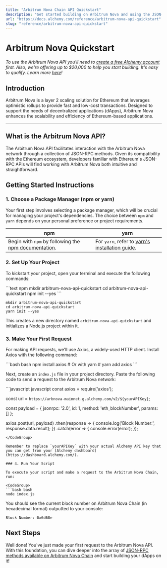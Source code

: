 ```yaml
---
title: "Arbitrum Nova Chain API Quickstart"
description: "Get started building on Arbitrum Nova and using the JSON-RPC API"
url: "https://docs.alchemy.com/reference/arbitrum-nova-api-quickstart"
slug: "reference/arbitrum-nova-api-quickstart"
---
```



# Arbitrum Nova Quickstart

*To use the Arbitrum Nova API you'll need to [create a free Alchemy account](https://dashboard.alchemy.com/signup/?a=summer) first. Also, we're offering up to $20,000 to help you start building. It's easy to qualify. Learn more [here](https://www.alchemy.com/summer-of-chains-build-and-save)!*

## Introduction

Arbitrum Nova is a layer 2 scaling solution for Ethereum that leverages optimistic rollups to provide fast and low-cost transactions. Designed to support the needs of decentralized applications (dApps), Arbitrum Nova enhances the scalability and efficiency of Ethereum-based applications.

***

## What is the Arbitrum Nova API?

The Arbitrum Nova API facilitates interaction with the Arbitrum Nova network through a collection of JSON-RPC methods. Given its compatibility with the Ethereum ecosystem, developers familiar with Ethereum's JSON-RPC APIs will find working with Arbitrum Nova both intuitive and straightforward.

## Getting Started Instructions

### 1. Choose a Package Manager (npm or yarn)

Your first step involves selecting a package manager, which will be crucial for managing your project's dependencies. The choice between `npm` and `yarn` depends on your personal preference or project requirements.

| npm                                                                                                                       | yarn                                                                                                |
| ------------------------------------------------------------------------------------------------------------------------- | --------------------------------------------------------------------------------------------------- |
| Begin with `npm` by following the [npm documentation](https://docs.npmjs.com/downloading-and-installing-node-js-and-npm). | For `yarn`, refer to [yarn's installation guide](https://classic.yarnpkg.com/lang/en/docs/install). |

### 2. Set Up Your Project

To kickstart your project, open your terminal and execute the following commands:

<CodeGroup>
  ```text npm
  mkdir arbitrum-nova-api-quickstart
  cd arbitrum-nova-api-quickstart
  npm init --yes
  ```

  ```text yarn
  mkdir arbitrum-nova-api-quickstart
  cd arbitrum-nova-api-quickstart
  yarn init --yes
  ```
</CodeGroup>

This creates a new directory named `arbitrum-nova-api-quickstart` and initializes a Node.js project within it.

### 3. Make Your First Request

For making API requests, we'll use Axios, a widely-used HTTP client. Install Axios with the following command:

<CodeGroup>
  ```bash bash
  npm install axios
  # Or with yarn
  # yarn add axios
  ```
</CodeGroup>

Next, create an `index.js` file in your project directory. Paste the following code to send a request to the Arbitrum Nova network:

<CodeGroup>
  ```javascript javascript
  const axios = require('axios');

  const url = `https://arbnova-mainnet.g.alchemy.com/v2/${yourAPIKey}`;

  const payload = {
    jsonrpc: '2.0',
    id: 1,
    method: 'eth_blockNumber',
    params: []
  };

  axios.post(url, payload)
    .then(response => {
      console.log('Block Number:', response.data.result);
    })
    .catch(error => {
      console.error(error);
    });
  ```
</CodeGroup>

Remember to replace `yourAPIKey` with your actual Alchemy API key that you can get from your [Alchemy dashboard](https://dashboard.alchemy.com/).

### 4. Run Your Script

To execute your script and make a request to the Arbitrum Nova Chain, run:

<CodeGroup>
  ```bash bash
  node index.js
  ```
</CodeGroup>

You should see the current block number on Arbitrum Nova Chain (in hexadecimal format) outputted to your console:

```
Block Number: 0x6d68e
```

## Next Steps

Well done! You've just made your first request to the Arbitrum Nova API. With this foundation, you can dive deeper into the array of [JSON-RPC methods available on Arbitrum Nova Chain](/reference/arbitrum-nova-chain-api-endpoints) and start building your dApps on it!
